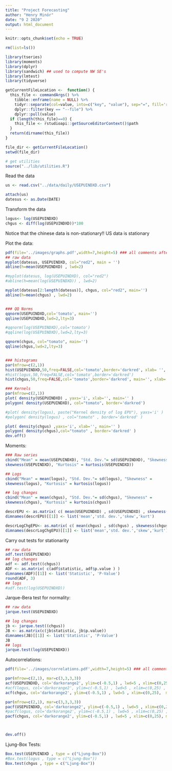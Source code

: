 ```yaml
---
title: "Project Forecasting"
author: "Henry Minör"
date: "9 2 2020"
output: html_document
---
```


```r
knitr::opts_chunk$set(echo = TRUE)
```

```r
rm(list=ls())

library(tseries)
library(moments)
library(dplyr)
library(sandwich) ## used to compute NW SE's
library(lmtest)
library(tidyverse)

getCurrentFileLocation <-  function() {
  this_file <- commandArgs() %>% 
    tibble::enframe(name = NULL) %>%
    tidyr::separate(col=value, into=c("key", "value"), sep="=", fill='right') %>%
    dplyr::filter(key == "--file") %>%
    dplyr::pull(value)
  if (length(this_file)==0) {
    this_file <- rstudioapi::getSourceEditorContext()$path
  }
  return(dirname(this_file))
}

file_dir <- getCurrentFileLocation()
setwd(file_dir)

# get utilities
source("../lib/utilities.R")
```

Read the data
```r
us <- read.csv("../data/daily/USEPUINDXD.csv")

attach(us)
datesus <- as.Date(DATE)

```

Transform the data
```r
logus<- log(USEPUINDXD)
chgus <- diff(log(USEPUINDXD))*100

```
Notice that the chinese data is non-stationary!! US data is stationary


Plot the data:
```r

pdf(file='../images/graphs.pdf',width=7,height=5) ### all comments afterwards will split be add to the pdf file (until dev.off)
## raw data
myplot(datesus, USEPUINDXD, col="red2", main = '')
abline(h=mean(USEPUINDXD) , lwd=2)

#myplot(datesus, log(USEPUINDXD), col="red2")
#abline(h=mean(log(USEPUINDXD)) , lwd=2)

myplot(datesus[2:length(datesus)], chgus, col="red2", main='')
abline(h=mean(chgus) , lwd=2)


### QQ Norms
qqnorm(USEPUINDXD,col='tomato', main='')
qqline(USEPUINDXD,lwd=2,lty=3)

#qqnorm(log(USEPUINDXD),col='tomato')
#qqline(log(USEPUINDXD),lwd=2,lty=3)

qqnorm(chgus, col="tomato", main='')
qqline(chgus,lwd=2,lty=3)


### histograms
par(mfrow=c(2,1))
hist(USEPUINDXD,50,freq=FALSE,col='tomato',border='darkred', xlab= '', main='')
#hist(logus,50,freq=FALSE,col='tomato',border='darkred')
hist(chgus,50,freq=FALSE,col='tomato',border='darkred', main='', xlab='')

### Kernels
par(mfrow=c(2,1))
plot( density(USEPUINDXD) , yaxs='i', xlab='', main='' )
polygon( density(USEPUINDXD), col="tomato", border='darkred')

#plot( density(logus), paste("Kernel density of log EPU"), yaxs='i' )
#polygon( density(logus) , col="tomato" , border='darkred' )

plot( density(chgus) ,yaxs='i', xlab='', main='' )
polygon( density(chgus),col="tomato" , border='darkred' )
dev.off()

```

Moments:
```r
### Raw series
cbind("Mean" = mean(USEPUINDXD), "Std. Dev."= sd(USEPUINDXD), "Skewness" = 
skewness(USEPUINDXD), "Kurtosis" = kurtosis(USEPUINDXD))

## Logs
cbind("Mean" = mean(logus), "Std. Dev."= sd(logus), "Skewness" = 
skewness(logus), "Kurtosis" = kurtosis(logus))

## log changes
cbind("Mean" = mean(chgus), "Std. Dev."= sd(chgus), "Skewness" = 
skewness(chgus), "Kurtosis" = kurtosis(chgus))

descrEPU <- as.matrix( c( mean(USEPUINDXD) , sd(USEPUINDXD) , skewness(USEPUINDXD) , kurtosis(USEPUINDXD) ) ) 
dimnames(descrEPU)[[1]] <- list('mean','std. dev.','skew','kurt')

descrLogChgEPU<- as.matrix( c( mean(chgus) , sd(chgus) , skewness(chgus) , kurtosis(chgus) ) ) 
dimnames(descrLogChgEPU)[[1]] <- list('mean','std. dev.','skew','kurt')

```


Carry out tests for stationarity
```r
## raw data
adf.test(USEPUINDXD)
## log changes
adf <- adf.test((chgus))
ADF <- as.matrix( c(adf$statistic, adf$p.value ) ) 
dimnames(ADF)[[1]] <- list('Statistic', 'P-Value')
round(ADF, 3)
## logs
#adf.test(log(USEPUINDXD))

```

Jarque-Bera test for normality:
```r
## raw data
jarque.test(USEPUINDXD)

## log changes
jb <- jarque.test((chgus))
JB <- as.matrix(c(jb$statistic, jb$p.value))
dimnames(JB)[[1]] <- list('Statistic', 'P-Value')
JB
## logs
jarque.test(log(USEPUINDXD))

```


Autocorrelations:
```r
pdf(file='../images/correlations.pdf',width=7,height=5) ### all comments afterwards will split be add to the pdf file (until dev.off)

par(mfrow=c(2,1), mar=c(3,3,3,3))
acf(USEPUINDXD, col='darkorange2', ylim=c(-0.5,1) , lwd=5 , xlim=c(0,25), main='')
#acf(logus, col='darkorange2', ylim=c(-0.5,1) , lwd=5 , xlim=c(0,25) ,  main = "Partial Autocorrelation of log of EPU")
acf(chgus, col='darkorange2', ylim=c(-0.5,1) , lwd=5 , xlim=c(0,25),  main='')

par(mfrow=c(2,1), mar=c(3,3,3,3))
pacf(USEPUINDXD, col='darkorange2', ylim=c(-0.5,1) , lwd=5 , xlim=c(0,25) , main='')
#pacf(logus, col='darkorange2', ylim=c(-0.5,1) , lwd=5 , xlim=c(0,25) ,  main = "Partial Autocorrelation of log of EPU")
pacf(chgus, col='darkorange2', ylim=c(-0.5,1) , lwd=5 , xlim=c(0,25), main='' )



dev.off()

```

Ljung-Box Tests:
```r
Box.test(USEPUINDXD , type = c("Ljung-Box"))
#Box.test(logus , type = c("Ljung-Box"))
Box.test(chgus , type = c("Ljung-Box"))

```


